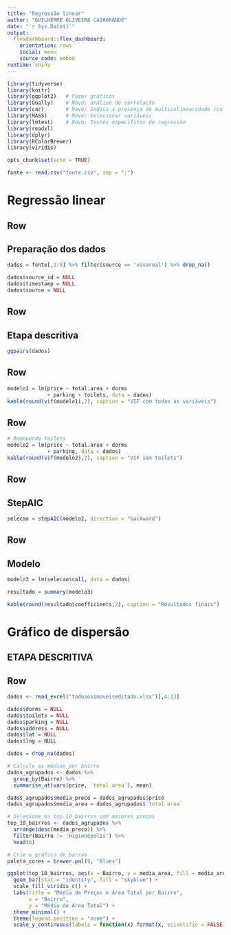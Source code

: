 ```yaml
---
title: "Regressão linear"
author: "GUILHERME OLIVEIRA CASAGRANDE"
date: "`r Sys.Date()`"
output: 
  flexdashboard::flex_dashboard:
    orientation: rows
    social: menu
    source_code: embed
runtime: shiny
---
```


```r
library(tidyverse)
library(knitr)
library(ggplot2)   # Fazer gráficos
library(GGally)    # Novo: análise de correlação
library(car)       # Novo: Indica a presença de multicolinearidade (calculo do VIF)
library(MASS)      # Novo: Selecionar variáveis
library(lmtest)    # Novo: Testes específicos de regressão
library(readxl)
library(dplyr)
library(RColorBrewer)
library(viridis)

opts_chunk$set(echo = TRUE)

fonte <- read.csv("fonte.csv", sep = ";")
```


Regressão linear
=====================================

Row {data-width=350}
-----------------------------------------------------------------------

## Preparação dos dados

```r
dados = fonte[,1:8] %>% filter(source == 'vivareal') %>% drop_na()

dados$source_id = NULL
dados$timestamp = NULL
dados$source = NULL
```

Row {data-width=350}
-----------------------------------------------------------------------

## Etapa descritiva
```r
ggpairs(dados)
```

Row {data-width=350}
-----------------------------------------------------------------------

```r
modelo1 = lm(price ~ total.area + dorms
             + parking + toilets, data = dados)
kable(round(vif(modelo1),2), caption = "VIF com todas as variáveis")
```

Row {data-width=350}
-----------------------------------------------------------------------

```r
# Removendo toilets
modelo2 = lm(price ~ total.area + dorms
             + parking, data = dados)
kable(round(vif(modelo2),2), caption = "VIF sem toilets")
```

Row {data-width=350}
-----------------------------------------------------------------------

## StepAIC

```r
selecao = stepAIC(modelo2, direction = "backward")
```

Row {data-width=350}
-----------------------------------------------------------------------

## Modelo

```r
modelo3 = lm(selecao$call, data = dados)

resultado = summary(modelo3)

kable(round(resultado$coefficients,2), caption = "Resultados finais")
```

Gráfico de dispersão
=====================================

## ETAPA DESCRITIVA

Row {data-width=350}
-----------------------------------------------------------------------


```r
dados <- read_excel("todososimoveiseditado.xlsx")[,4:13] 

dados$dorms = NULL
dados$toilets = NULL
dados$parking = NULL
dados$address = NULL
dados$lat = NULL
dados$lng = NULL

dados = drop_na(dados)

# Calcule as médias por bairro
dados_agrupados <- dados %>%
  group_by(Bairro) %>%
  summarise_at(vars(price, `total area`), mean)

dados_agrupados$media_preco = dados_agrupados$price
dados_agrupados$media_area = dados_agrupados$`total area`

# Selecione os top 10 bairros com maiores preços
top_10_bairros <- dados_agrupados %>%
  arrange(desc(media_preco)) %>%
  filter(Bairro != 'Higienópolis') %>%
  head(6)

# Crie o gráfico de barras
paleta_cores = brewer.pal(9, "Blues")

ggplot(top_10_bairros, aes(x = Bairro, y = media_area, fill = media_area)) +
  geom_bar(stat = "identity", fill = "skyblue") +
  scale_fill_viridis_c() +
  labs(title = "Média de Preços e Área Total por Bairro",
       x = "Bairro",
       y = "Média de Área Total") +
  theme_minimal() +
  theme(legend.position = "none") +
  scale_y_continuous(labels = function(x) format(x, scientific = FALSE))
```
